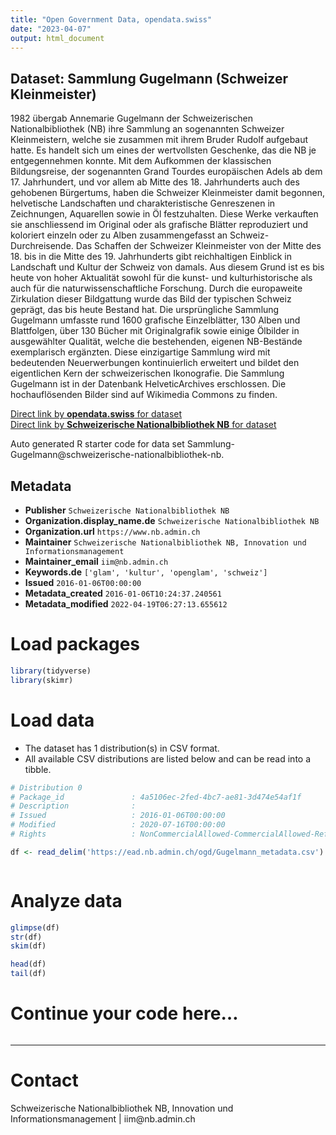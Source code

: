 ```yaml
---
title: "Open Government Data, opendata.swiss"
date: "2023-04-07"
output: html_document
---
```


## Dataset: Sammlung Gugelmann (Schweizer Kleinmeister)

1982 übergab Annemarie Gugelmann der Schweizerischen Nationalbibliothek (NB) ihre Sammlung an sogenannten Schweizer Kleinmeistern, welche sie zusammen mit ihrem Bruder Rudolf aufgebaut hatte. Es handelt sich um eines der wertvollsten Geschenke, das die NB je entgegennehmen konnte.
Mit dem Aufkommen der klassischen Bildungsreise, der sogenannten Grand Tourdes europäischen Adels ab dem 17. Jahrhundert, und vor allem ab Mitte des 18. Jahrhunderts auch des gehobenen Bürgertums, haben die Schweizer Kleinmeister damit begonnen, helvetische Landschaften und charakteristische Genreszenen in Zeichnungen, Aquarellen sowie in Öl festzuhalten. Diese Werke verkauften sie anschliessend im Original oder als grafische Blätter reproduziert und koloriert einzeln oder zu Alben zusammengefasst an Schweiz-Durchreisende. Das Schaffen der Schweizer Kleinmeister von der Mitte des 18. bis in die Mitte des 19. Jahrhunderts gibt reichhaltigen Einblick in Landschaft und Kultur der Schweiz von damals. Aus diesem Grund ist es bis heute von hoher Aktualität sowohl für die kunst- und kulturhistorische als auch für die naturwissenschaftliche Forschung. Durch die europaweite Zirkulation dieser Bildgattung wurde das Bild der typischen Schweiz geprägt, das bis heute Bestand hat.
Die ursprüngliche Sammlung Gugelmann umfasste rund 1600 grafische Einzelblätter, 130 Alben und Blattfolgen, über 130 Bücher mit Originalgrafik sowie einige Ölbilder in ausgewählter Qualität, welche die bestehenden, eigenen NB-Bestände exemplarisch ergänzten. Diese einzigartige Sammlung wird mit bedeutenden Neuerwerbungen kontinuierlich erweitert und bildet den eigentlichen Kern der schweizerischen Ikonografie.
Die Sammlung Gugelmann ist in der Datenbank HelveticArchives erschlossen. Die hochauflösenden Bilder sind auf Wikimedia Commons zu finden.

[Direct link by **opendata.swiss** for dataset](https://opendata.swiss/de/dataset/the-gugelmann-collection-schweizer-kleinmeister)<br>
[Direct link by **Schweizerische Nationalbibliothek NB** for dataset](https://www.nb.admin.ch/snl/de/home/ueber-uns/gs/sammlungen/grafik/gugelmann.html)

Auto generated R starter code for data set Sammlung-Gugelmann@schweizerische-nationalbibliothek-nb.

## Metadata

- **Publisher** `Schweizerische Nationalbibliothek NB`
- **Organization.display_name.de** `Schweizerische Nationalbibliothek NB`
- **Organization.url** `https://www.nb.admin.ch`
- **Maintainer** `Schweizerische Nationalbibliothek NB, Innovation und Informationsmanagement`
- **Maintainer_email** `iim@nb.admin.ch`
- **Keywords.de** `['glam', 'kultur', 'openglam', 'schweiz']`
- **Issued** `2016-01-06T00:00:00`
- **Metadata_created** `2016-01-06T10:24:37.240561`
- **Metadata_modified** `2022-04-19T06:27:13.655612`


# Load packages

```r

library(tidyverse)
library(skimr)

```

# Load data

-   The dataset has 1 distribution(s) in CSV format.
-   All available CSV distributions are listed below and can be read into a tibble.

```r

# Distribution 0
# Package_id               : 4a5106ec-2fed-4bc7-ae81-3d474e54af1f
# Description              : 
# Issued                   : 2016-01-06T00:00:00
# Modified                 : 2020-07-16T00:00:00
# Rights                   : NonCommercialAllowed-CommercialAllowed-ReferenceNotRequired

df <- read_delim('https://ead.nb.admin.ch/ogd/Gugelmann_metadata.csv')



```

# Analyze data

```r

glimpse(df)
str(df)
skim(df)

head(df)
tail(df)

```

# Continue your code here...

```r

```

------------------------------------------------------------------------

# Contact

Schweizerische Nationalbibliothek NB, Innovation und Informationsmanagement | iim@nb.admin.ch
